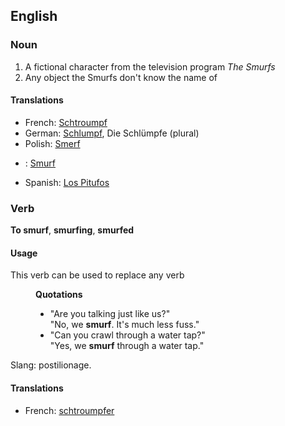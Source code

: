 {{wikipediapar|The Smurfs}}
==English==
===Noun===
# A fictional character from the television program ''The Smurfs''
# Any object the Smurfs don't know the name of
====Translations====
*French: [[Schtroumpf]]
*German: [[Schlumpf]], Die Schlümpfe (plural)
*Polish: [[Smerf]]
*{{pt}}: [[Smurf]]
*Spanish: [[Los Pitufos]]

===Verb===
'''To smurf''', '''smurfing''', '''smurfed'''
====Usage====
This verb can be used to replace any verb
:'''Quotations'''
:*"Are you talking just like us?"<br>"No, we '''smurf'''.  It's much less fuss."
:*"Can you crawl through a water tap?"<br>"Yes, we '''smurf''' through a water tap."
Slang: postilionage.

====Translations====
*French: [[schtroumpfer]]